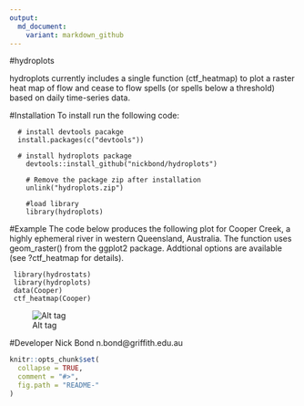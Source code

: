 ```yaml
---
output:
  md_document:
    variant: markdown_github
---
```


<!-- README.md is generated from README.Rmd. Please edit that file -->
#hydroplots

 hydroplots currently includes a single function (ctf_heatmap) to plot a raster heat map of flow and cease to flow spells (or spells below a threshold) based on daily time-series data.


#Installation
To install run the following code: 

```
  # install devtools pacakge
  install.packages(c("devtools"))

  # install hydroplots package
	devtools::install_github("nickbond/hydroplots")

	# Remove the package zip after installation
	unlink("hydroplots.zip")
	
	#load library
	library(hydroplots)
```

#Example
 The code below produces the following plot for Cooper Creek, a highly ephemeral river in western Queensland, Australia. The function uses geom_raster() from the ggplot2 package. Addtional options are available (see ?ctf_heatmap for details).
```
 library(hydrostats)
 library(hydroplots)
 data(Cooper)
 ctf_heatmap(Cooper)
``` 
![Alt tag](https://github.com/nickbond/hydroplots/raw/master/ctf_heatmap.png "CTF Heatmap")


#Developer
Nick Bond n.bond@griffith.edu.au

```r
knitr::opts_chunk$set(
  collapse = TRUE,
  comment = "#>",
  fig.path = "README-"
)
```
